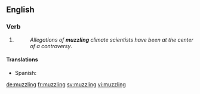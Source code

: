 ==English==

===Verb===
{{head|en}}

# {{present participle of|muzzle}}
#: ''Allegations of '''muzzling''' climate scientists have been at the center of a controversy''.

====Translations====
{{trans-top|present participle of muzzle}}
* Spanish: {{t|es|embozamiento}}
{{trans-mid}}
{{trans-bottom}}

[[de:muzzling]]
[[fr:muzzling]]
[[sv:muzzling]]
[[vi:muzzling]]